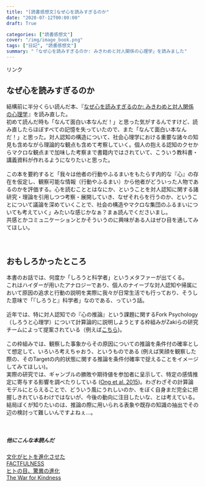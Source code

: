 ```yaml
---
title: "[読書感想文]なぜ心を読みすぎるのか"
date: "2020-07-12T00:00:00"
draft: True

categories: ["読書感想文"]
cover: "/img/image_book.png"
tags: ["日記", "読書感想文"]
summary: "「なぜ心を読みすぎるのか: みきわめと対人関係の心理学」を読みました"
---
```


<!-- START MoshimoAffiliateEasyLink -->
<script type="text/javascript">
(function(b,c,f,g,a,d,e){b.MoshimoAffiliateObject=a;
b[a]=b[a]||function(){arguments.currentScript=c.currentScript
||c.scripts[c.scripts.length-2];(b[a].q=b[a].q||[]).push(arguments)};
c.getElementById(a)||(d=c.createElement(f),d.src=g,
d.id=a,e=c.getElementsByTagName("body")[0],e.appendChild(d))})
(window,document,"script","//dn.msmstatic.com/site/cardlink/bundle.js","msmaflink");
msmaflink({"n":"なぜ心を読みすぎるのか: みきわめと対人関係の心理学","b":"","t":"","d":"https:\/\/m.media-amazon.com","c_p":"","p":["\/images\/I\/51cMJ4RGBFL.jpg"],"u":{"u":"https:\/\/www.amazon.co.jp\/dp\/4130133101","t":"amazon","r_v":""},"aid":{"amazon":"1842760","rakuten":"1824263","yahoo":"1845435"},"eid":"XVfBH","s":"s"});
</script>
<div id="msmaflink-XVfBH">リンク</div>
<!-- MoshimoAffiliateEasyLink END -->

  
## なぜ心を読みすぎるのか
  結構前に半分くらい読んだ本、『<a target="_blank" href="https://www.amazon.co.jp/gp/product/4130133101/ref=as_li_tl?ie=UTF8&camp=247&creative=1211&creativeASIN=4130133101&linkCode=as2&tag=sushishushi-22&linkId=028f0aa4b36b01b87a5d42599e894932">なぜ心を読みすぎるのか: みきわめと対人関係の心理学</a><img src="//ir-jp.amazon-adsystem.com/e/ir?t=sushishushi-22&l=am2&o=9&a=4130133101" width="1" height="1" border="0" alt="" style="border:none !important; margin:0px !important;" />』を読み直した。<br>
  初めて読んだ時も「なんて面白い本なんだ！」と思った気がするんですけど、読み直したらほぼすべての記憶を失っていたので、また「なんて面白い本なんだ！」と思った。対人認知の構造について、社会心理学における重要な諸々の知見も含めながら理論的な観点も含めて考察していく。個人の抱える認知のクセからマクロな観点まで加味した考察まで書籍内ではされていて、こういう教科書・講義資料が作れるようになりたいと思った。
  <br>
  <br>
  この本を要約すると「我々は他者の行動やふるまいをもたらす内的な『心』の存在を仮定し、観察可能な情報（行動やふるまい）から他者がどういった人物であるのかを評価する。心を読むこととはなにか、ということを対人認知に関する諸研究・理論を引用しつつ考察・展開していき、なぜそれらを行うのか、ということについて議論を深めていくことで、社会の構造やマクロな集団のふるまいについても考えていく」みたいな感じかなぁ？まぁ読んでくださいまし。<br>
  共感とかコミュニケーションとかそういうのに興味がある人はぜひ目を通してみてほしい。<br>
  <br>
  <br>
  
## おもしろかったところ  
  
  本書のお話では、何度か「しろうと科学者」というメタファーが出てくる。<br>
これはハイダーが用いたアナロジーであり、個人のナイーブな対人認知や帰属において原因の追求と行動の説明を実際に我々が日常生活でも行っており、そうした意味で「『しろうと』科学者」なのである、っていう話。<br><br>
近年では、特に対人認知での『心の推論』という課題に関するFork Psychology（しろうと心理学）について計算論的に説明しようとする枠組みがZakiらの研究チームによって提案されている（例えば[こちら](https://onlinelibrary.wiley.com/doi/full/10.1111/tops.12371))。<br><br>
この枠組みでは、観察した事象からその原因についての推論を条件付の確率として想定して、いろいろ考えちゃおう、というものである (例えば笑顔を観察した際の、そのTargetの内的状態に関する推論を条件付確率で捉えることをイメージしてみてほしい)。<br>
実際の研究では、ギャンブルの勝敗や期待値を参加者に呈示して、特定の感情推定に寄与する影響を調べたりしている ([Ong et al. 2015](https://www.sciencedirect.com/science/article/pii/S0010027715300196))。わざわざその計算論モデルにとらえることで、どういう風にうれしいのか、をぼく自身まだ完全に把握しきれているわけではないが、今後の動向に注目したいな、とは考えている。<br>
結局ぼくが知りたいのは、推論の際に用いられる表象や既存の知識の抽出でその辺の検討って難しいんですよねぇ…。<br>
<br>
<br>

##### 他にこんな本読んだ
 [文化がヒトを進化させた](https://susishushi.github.io/my_blog/post/cul_evo/)
  <br>
[FACTFULNESS](https://susishushi.github.io/my_blog/post/factful/)<br>
[ヒトの目、驚異の進化](https://susishushi.github.io/my_blog/post/visual_revo/)<br>
[The War for Kindness](https://susishushi.github.io/my_blog/post/buildingemp/)